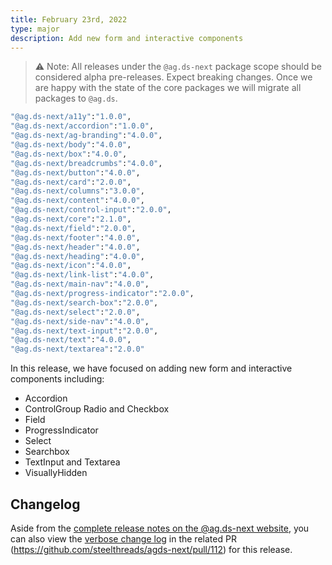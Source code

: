 ```yaml
---
title: February 23rd, 2022
type: major
description: Add new form and interactive components
---
```


> ⚠️ Note: All releases under the `@ag.ds-next` package scope should be considered alpha pre-releases. Expect breaking changes. Once we are happy with the state of the core packages we will migrate all packages to `@ag.ds`.

```sh
"@ag.ds-next/a11y":"1.0.0",
"@ag.ds-next/accordion":"1.0.0",
"@ag.ds-next/ag-branding":"4.0.0",
"@ag.ds-next/body":"4.0.0",
"@ag.ds-next/box":"4.0.0",
"@ag.ds-next/breadcrumbs":"4.0.0",
"@ag.ds-next/button":"4.0.0",
"@ag.ds-next/card":"2.0.0",
"@ag.ds-next/columns":"3.0.0",
"@ag.ds-next/content":"4.0.0",
"@ag.ds-next/control-input":"2.0.0",
"@ag.ds-next/core":"2.1.0",
"@ag.ds-next/field":"2.0.0",
"@ag.ds-next/footer":"4.0.0",
"@ag.ds-next/header":"4.0.0",
"@ag.ds-next/heading":"4.0.0",
"@ag.ds-next/icon":"4.0.0",
"@ag.ds-next/link-list":"4.0.0",
"@ag.ds-next/main-nav":"4.0.0",
"@ag.ds-next/progress-indicator":"2.0.0",
"@ag.ds-next/search-box":"2.0.0",
"@ag.ds-next/select":"2.0.0",
"@ag.ds-next/side-nav":"4.0.0",
"@ag.ds-next/text-input":"2.0.0",
"@ag.ds-next/text":"4.0.0",
"@ag.ds-next/textarea":"2.0.0"
```

In this release, we have focused on adding new form and interactive components including:

- Accordion
- ControlGroup Radio and Checkbox
- Field
- ProgressIndicator
- Select
- Searchbox
- TextInput and Textarea
- VisuallyHidden

## Changelog

Aside from the [complete release notes on the @ag.ds-next website](https://steelthreads.github.io/agds-next/releases/2022-02-23), you can also view the [verbose change log](https://github.com/steelthreads/agds-next/pull/112) in the related PR (https://github.com/steelthreads/agds-next/pull/112) for this release.
